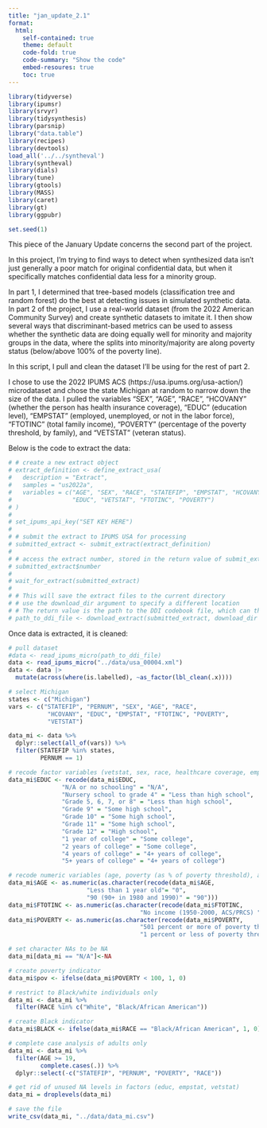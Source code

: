 ```yaml
---
title: "jan_update_2.1"
format:
  html:
    self-contained: true
    theme: default
    code-fold: true
    code-summary: "Show the code"
    embed-resoures: true
    toc: true
---
```


```r
library(tidyverse)
library(ipumsr)
library(srvyr)
library(tidysynthesis)
library(parsnip)
library("data.table")
library(recipes)
library(devtools)
load_all('../../syntheval')
library(syntheval)
library(dials)
library(tune)
library(gtools)
library(MASS)
library(caret)
library(gt)
library(ggpubr)

set.seed(1)
```

This piece of the January Update concerns the second part of the project.

In this project, I'm trying to find ways to detect when synthesized data isn't just generally a poor match for original confidential data, but when it specifically matches confidential data less for a minority group.

In part 1, I determined that tree-based models (classification tree and random forest) do the best at detecting issues in simulated synthetic data. In part 2 of the project, I use a real-world dataset (from the 2022 American Community Survey) and create synthetic datasets to imitate it. I then show several ways that discriminant-based metrics can be used to assess whether the synthetic data are doing equally well for minority and majority groups in the data, where the splits into minority/majority are along poverty status (below/above 100% of the poverty line).

In this script, I pull and clean the dataset I'll be using for the rest of part 2.

I chose to use the 2022 IPUMS ACS (https://usa.ipums.org/usa-action/) microdataset and chose the state Michigan at random to narrow down the size of the data. I pulled the variables "SEX", "AGE", "RACE", "HCOVANY" (whether the person has health insurance coverage), "EDUC" (education level), "EMPSTAT" (employed, unemployed, or not in the labor force), "FTOTINC" (total family income), "POVERTY" (percentage of the poverty threshold, by family), and "VETSTAT" (veteran status).

Below is the code to extract the data:
```r
# # create a new extract object
# extract_definition <- define_extract_usa(
#   description = "Extract",
#   samples = "us2022a",
#   variables = c("AGE", "SEX", "RACE", "STATEFIP", "EMPSTAT", "HCOVANY",
#                 "EDUC", "VETSTAT", "FTOTINC", "POVERTY")
# )
# 
# set_ipums_api_key("SET KEY HERE")
# 
# # submit the extract to IPUMS USA for processing
# submitted_extract <- submit_extract(extract_definition)
# 
# # access the extract number, stored in the return value of submit_extract
# submitted_extract$number
# 
# wait_for_extract(submitted_extract)
# 
# # This will save the extract files to the current directory
# # use the download_dir argument to specify a different location
# # The return value is the path to the DDI codebook file, which can then be passed to read_ipums_micro to read the data
# path_to_ddi_file <- download_extract(submitted_extract, download_dir = "data")
```

Once data is extracted, it is cleaned:
```r
# pull dataset
#data <- read_ipums_micro(path_to_ddi_file)
data <- read_ipums_micro("../data/usa_00004.xml")
data <- data |>
  mutate(across(where(is.labelled), ~as_factor(lbl_clean(.x))))

# select Michigan
states <- c("Michigan")
vars <- c("STATEFIP", "PERNUM", "SEX", "AGE", "RACE", 
           "HCOVANY", "EDUC", "EMPSTAT", "FTOTINC", "POVERTY",
           "VETSTAT")

data_mi <- data %>%
  dplyr::select(all_of(vars)) %>%
  filter(STATEFIP %in% states,
         PERNUM == 1) 

# recode factor variables (vetstat, sex, race, healthcare coverage, employment status didn't need recoding)
data_mi$EDUC <- recode(data_mi$EDUC, 
               "N/A or no schooling" = "N/A",
               "Nursery school to grade 4" = "Less than high school",
               "Grade 5, 6, 7, or 8" = "Less than high school",
               "Grade 9" = "Some high school",
               "Grade 10" = "Some high school",
               "Grade 11" = "Some high school",
               "Grade 12" = "High school",
               "1 year of college" = "Some college",
               "2 years of college" = "Some college",
               "4 years of college" = "4+ years of college",
               "5+ years of college" = "4+ years of college")

# recode numeric variables (age, poverty (as % of poverty threshold), and income)
data_mi$AGE <- as.numeric(as.character(recode(data_mi$AGE, 
                      "Less than 1 year old"= "0",
                      "90 (90+ in 1980 and 1990)" = "90")))
data_mi$FTOTINC <- as.numeric(as.character(recode(data_mi$FTOTINC,
                                     "No income (1950-2000, ACS/PRCS) " = "0")))
data_mi$POVERTY <- as.numeric(as.character(recode(data_mi$POVERTY,
                                     "501 percent or more of poverty threshold" = "500",
                                     "1 percent or less of poverty threshold (including 0 or negative income)" = "0")))

# set character NAs to be NA
data_mi[data_mi == "N/A"]<-NA 

# create poverty indicator
data_mi$pov <- ifelse(data_mi$POVERTY < 100, 1, 0)

# restrict to Black/white individuals only
data_mi <- data_mi %>%
  filter(RACE %in% c("White", "Black/African American"))

# create Black indicator
data_mi$BLACK <- ifelse(data_mi$RACE == "Black/African American", 1, 0) # to be used as majority/minority indicator in subsequent analysis

# complete case analysis of adults only
data_mi <- data_mi %>%
  filter(AGE >= 19,
         complete.cases(.)) %>%
  dplyr::select(-c("STATEFIP", "PERNUM", "POVERTY", "RACE"))

# get rid of unused NA levels in factors (educ, empstat, vetstat)
data_mi = droplevels(data_mi)
```

```r
# save the file
write_csv(data_mi, "../data/data_mi.csv")
```
